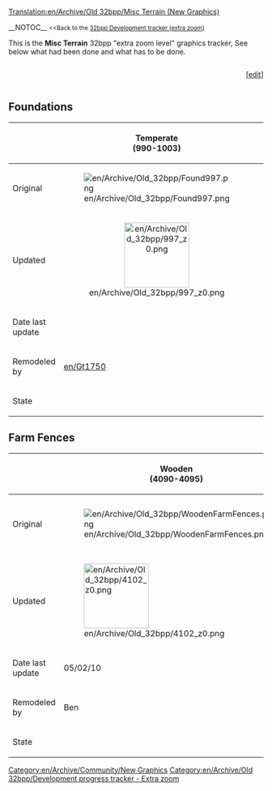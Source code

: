 [[Translation:en/Archive/Old 32bpp/Misc Terrain (New Graphics)]]


__NOTOC__
<small><<Back to the [[en/Archive/Old 32bpp/32bpp graphics development tracker (extra zoom)|32bpp Development tracker (extra zoom)]]</small>

This is the '''Misc Terrain''' 32bpp "extra zoom level" graphics tracker, See below what had been done and what has to be done.<br> 


<!-- please update the Progress bar after editing here: 
http://wiki.openttd.org/?title=Template:Progress_bar_32bpp_tracker&action=edit 
-->
<div><div style="display: table-cell; width:100%">{{en/Archive/Old 32bpp/Progress bar 32bpp tracker|misc terrain}}</div><div style="display: table-cell">[<span class="plainlinks">[http://wiki.openttd.org/?title=Template:Progress_bar_32bpp_tracker&action=edit edit]</span>]</div></div>


{{en/Archive/Old 32bpp/Tracker sprite key}}

<onlyinclude>
==Foundations==
{| border=1 style="background:#e7ebff;"
!
!width=128| Temperate <br /> (990-1003)
!width=128| Arctic    <br /> (328-341 ar)
!width=128| Tropical  <br /> (517-530 tr)
!width=128| Toyland   <br /> (543-556 to)
|-
!Original
|[[File:en/Archive/Old 32bpp/Found997.png]]
|[[File:en/Archive/Old 32bpp/Found c 335.png]]
|[[File:en/Archive/Old 32bpp/Found h 524.png]]
|[[File:en/Archive/Old 32bpp/Found t 550.png]]
|-
!Updated
|align="center"|[[File:en/Archive/Old 32bpp/997 z0.png|128px]]
|
|align="center"|[[File:en/Archive/Old 32bpp/524 z0.png|128px]]
|
|-
!Date last update
|
|
|
|
|-
!Remodeled by
|[[en/Gt1750]]
|
|
|
|-
!State
| {{en/Archive/Old 32bpp/Tracker sprite status|z0 = done      |z1 = wip       |z2 = wip  }}
| {{en/Archive/Old 32bpp/Tracker sprite status|z0 = wip       |z1 = wip       |z2 = wip  }}
| {{en/Archive/Old 32bpp/Tracker sprite status|z0 = done      |z1 = wip       |z2 = wip  }}
| {{en/Archive/Old 32bpp/Tracker sprite status|z0 = unclaimed |z1 = unclaimed |z2 = unclaimed}}
|}

==Farm Fences==
{| border=1 style="background:#e7ebff;"
!
!width=128| Wooden   <br /> (4090-4095) 
!width=128| Gateway in Hedge #1 <br /> (4096-4101)
!width=128| Hedge #1 <br /> (4102-4107)
!width=128| Hedge #2 <br /> (4108-4113)
!width=128| Hedge #3 <br /> (4114-4119)
!width=128| Stone    <br /> (4120-4125)
|-
!Original
|[[File:en/Archive/Old 32bpp/WoodenFarmFences.png]]
|[[File:en/Archive/Old 32bpp/Hedge-WoodenFarmFences.png]]
|[[File:en/Archive/Old 32bpp/Hedge1FarmFences.png]]
|[[File:en/Archive/Old 32bpp/Hedge2FarmFences.png]]
|[[File:en/Archive/Old 32bpp/Hedge3FarmFences.png]]
|[[File:en/Archive/Old 32bpp/StoneFarmFences.png]]
|-
!Updated
|[[File:en/Archive/Old 32bpp/4102 z0.png|128px]]
|
|[[File:en/Archive/Old 32bpp/4090 z0.png|128px]]
|
|
|
|-
!Date last update
|05/02/10
|10/01/08
|05/02/10
|10/01/08
|10/01/08
|10/01/08
|-
!Remodeled by
|Ben
|DaLuke
|Ben
|DaLuke
|DaLuke
|DaLuke
|-
!State
| {{en/Archive/Old 32bpp/Tracker sprite status|z0 = done      |z1 = wip       |z2 = wip  }}
| {{en/Archive/Old 32bpp/Tracker sprite status|z0 = wip       |z1 = wip       |z2 = wip  }}
| {{en/Archive/Old 32bpp/Tracker sprite status|z0 = done      |z1 = wip       |z2 = wip  }}
| {{en/Archive/Old 32bpp/Tracker sprite status|z0 = wip       |z1 = wip       |z2 = wip  }}
| {{en/Archive/Old 32bpp/Tracker sprite status|z0 = wip       |z1 = wip       |z2 = wip  }}
| {{en/Archive/Old 32bpp/Tracker sprite status|z0 = wip       |z1 = wip       |z2 = wip  }}
|}</onlyinclude>


{{en/Archive/Old 32bpp/Navbox Graphics Development}}

[[Category:en/Archive/Community/New Graphics]][[Category:en/Archive/Old 32bpp/Development progress tracker - Extra zoom]]